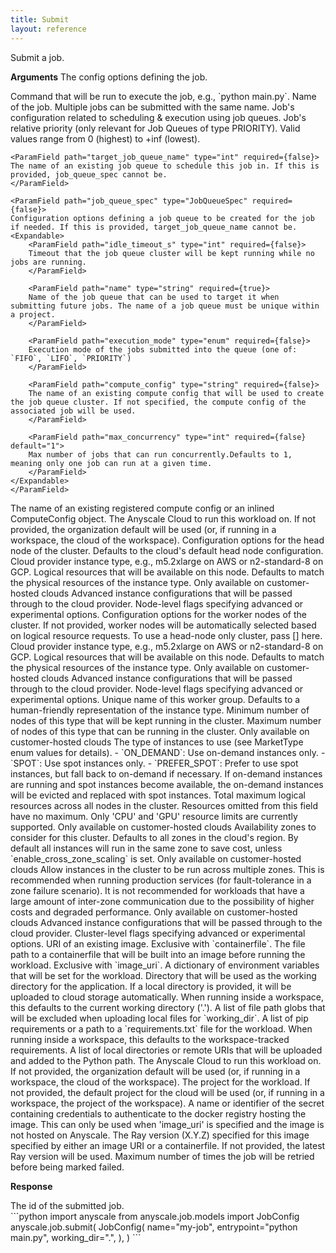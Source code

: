 ```yaml
---
title: Submit
layout: reference
---
```

<div class="page">

<div class="row">

<div class="column">
Submit a job.

**Arguments**
<ParamField path="config" type="JobConfig" required={true}>
The config options defining the job.

<Expandable>
<ParamField path="entrypoint" type="string" required={true}>
Command that will be run to execute the job, e.g., `python main.py`.
</ParamField>

<ParamField path="name" type="string" required={false}>
Name of the job. Multiple jobs can be submitted with the same name.
</ParamField>

<ParamField path="job_queue_config" type="JobQueueConfig" required={false}>
Job's configuration related to scheduling & execution using job queues.

<Expandable>
    <ParamField path="priority" type="int" required={false} default="None">
    Job's relative priority (only relevant for Job Queues of type PRIORITY). Valid values range from 0 (highest) to +inf (lowest).
    </ParamField>
    
    <ParamField path="target_job_queue_name" type="int" required={false}>
    The name of an existing job queue to schedule this job in. If this is provided, job_queue_spec cannot be.
    </ParamField>
    
    <ParamField path="job_queue_spec" type="JobQueueSpec" required={false}>
    Configuration options defining a job queue to be created for the job if needed. If this is provided, target_job_queue_name cannot be.
    <Expandable>
        <ParamField path="idle_timeout_s" type="int" required={false}>
        Timeout that the job queue cluster will be kept running while no jobs are running.
        </ParamField>
        
        <ParamField path="name" type="string" required={true}>
        Name of the job queue that can be used to target it when submitting future jobs. The name of a job queue must be unique within a project.
        </ParamField>
        
        <ParamField path="execution_mode" type="enum" required={false}>
        Execution mode of the jobs submitted into the queue (one of: `FIFO`, `LIFO`, `PRIORITY`)
        </ParamField>
        
        <ParamField path="compute_config" type="string" required={false}>
        The name of an existing compute config that will be used to create the job queue cluster. If not specified, the compute config of the associated job will be used.
        </ParamField>
        
        <ParamField path="max_concurrency" type="int" required={false} default="1">
        Max number of jobs that can run concurrently.Defaults to 1, meaning only one job can run at a given time.
        </ParamField>
    </Expandable>
    </ParamField>
</Expandable>
</ParamField>

<ParamField path="compute_config" type="ComputeConfig or string" required={false}>
The name of an existing registered compute config or an inlined ComputeConfig object.

<Expandable>
<ParamField path="cloud" type="string" required={false}>
The Anyscale Cloud to run this workload on. If not provided, the organization default will be used (or, if running in a workspace, the cloud of the workspace).
</ParamField>

<ParamField path="head_node" type="HeadNodeConfig" required={false}>
Configuration options for the head node of the cluster. Defaults to the cloud's default head node configuration.

<Expandable>
<ParamField path="instance_type" type="string" required={false}>
Cloud provider instance type, e.g., m5.2xlarge on AWS or n2-standard-8 on GCP.
</ParamField>

<ParamField path="resources" type="Dict[string, float]" required={false}>
Logical resources that will be available on this node. Defaults to match the physical resources of the instance type.
</ParamField>

<ParamField path="advanced_instance_config" type="Dict[string, Any]" required={false}>
<Warning>
Only available on customer-hosted clouds
</Warning>
Advanced instance configurations that will be passed through to the cloud provider. 
</ParamField>

<ParamField path="flags" type="Dict[string, Any]" required={false}>
Node-level flags specifying advanced or experimental options.
</ParamField>

</Expandable>
</ParamField>

<ParamField path="worker_nodes" type="List[WorkerNodeGroupConfig] " required={false}>
Configuration options for the worker nodes of the cluster. If not provided, worker nodes will be automatically selected based on logical resource requests. To use a head-node only cluster, pass [] here.

<Expandable>
<ParamField path="instance_type" type="string" required={false}>
Cloud provider instance type, e.g., m5.2xlarge on AWS or n2-standard-8 on GCP.
</ParamField>

<ParamField path="resources" type="Dict[string, float]" required={false}>
Logical resources that will be available on this node. Defaults to match the physical resources of the instance type.
</ParamField>

<ParamField path="advanced_instance_config" type="Dict[string, Any]" required={false}>
<Warning>
Only available on customer-hosted clouds
</Warning>
Advanced instance configurations that will be passed through to the cloud provider. 
</ParamField>

<ParamField path="flags" type="Dict[string, Any]" required={false}>
Node-level flags specifying advanced or experimental options.
</ParamField>

<ParamField path="name" type="string" required={false}>
Unique name of this worker group. Defaults to a human-friendly representation of the instance type.
</ParamField>

<ParamField path="min_nodes" type="int" required={false}>
Minimum number of nodes of this type that will be kept running in the cluster.
</ParamField>

<ParamField path="max_nodes" type="int" required={false}>
Maximum number of nodes of this type that can be running in the cluster.
</ParamField>

<ParamField path="market_type" type="string or MarketType" required={false}>
<Warning>
Only available on customer-hosted clouds
</Warning>
The type of instances to use (see MarketType enum values for details). 

<Expandable>
<ParamField path="MarketType" type="enum" required={false}>
- `ON_DEMAND`: Use on-demand instances only.
- `SPOT`: Use spot instances only.
- `PREFER_SPOT`: Prefer to use spot instances, but fall back to on-demand if necessary. If on-demand instances are running and spot instances become available, the on-demand instances will be evicted and replaced with spot instances.
</ParamField>
</Expandable>
</ParamField>
</Expandable>
</ParamField>

<ParamField path="max_resources" type="Dict[str, float] " required={false}>
Total maximum logical resources across all nodes in the cluster. Resources omitted from this field have no maximum. Only 'CPU' and 'GPU' resource limits are currently supported.
</ParamField>

<ParamField path="zones" type="List[str] " required={false}>
<Warning>
Only available on customer-hosted clouds
</Warning>
Availability zones to consider for this cluster. Defaults to all zones in the cloud's region. By default all instances will run in the same zone to save cost, unless `enable_cross_zone_scaling` is set.
</ParamField>

<ParamField path="enable_cross_zone_scaling" type="boolean" required={false}>
<Warning>
Only available on customer-hosted clouds
</Warning>
Allow instances in the cluster to be run across multiple zones. This is recommended when running production services (for fault-tolerance in a zone failure scenario). It is not recommended for workloads that have a large amount of inter-zone communication due to the possibility of higher costs and degraded performance.
</ParamField>

<ParamField path="advanced_instance_config" type="Dict[str, Any]" required={false}>
<Warning>
Only available on customer-hosted clouds
</Warning>
Advanced instance configurations that will be passed through to the cloud provider.
</ParamField>

<ParamField path="flags" type="Dict[str, Any]" required={false}>
Cluster-level flags specifying advanced or experimental options.
</ParamField>
</Expandable>
</ParamField>

<ParamField path="image_uri" type="string" required={false}>
URI of an existing image. Exclusive with `containerfile`.
</ParamField>

<ParamField path="containerfile" type="string" required={false}>
The file path to a containerfile that will be built into an image before running the workload. Exclusive with `image_uri`.
</ParamField>

<ParamField path="env_vars" type="map<string, string>" required={false}>
A dictionary of environment variables that will be set for the workload.
</ParamField>

<ParamField path="working_dir" type="string" required={false}>
Directory that will be used as the working directory for the application. If a local directory is provided, it will be uploaded to cloud storage automatically. When running inside a workspace, this defaults to the current working directory ('.').
</ParamField>

<ParamField path="excludes" type="list<string>" required={false}>
A list of file path globs that will be excluded when uploading local files for `working_dir`.
</ParamField>

<ParamField path="requirements" type="Requirements" required={false}>
A list of pip requirements or a path to a `requirements.txt` file for the workload. When running inside a workspace, this defaults to the workspace-tracked requirements.
</ParamField>

<ParamField path="py_modules" type="list<string>" required={false}>
A list of local directories or remote URIs that will be uploaded and added to the Python path.
</ParamField>

<ParamField path="cloud" type="string" required={false}>
The Anyscale Cloud to run this workload on. If not provided, the organization default will be used (or, if running in a workspace, the cloud of the workspace).
</ParamField>

<ParamField path="project" type="string" required={false}>
The project for the workload. If not provided, the default project for the cloud will be used (or, if running in a workspace, the project of the workspace).
</ParamField>

<ParamField path="registry_login_secret" type="string" required={false}>
A name or identifier of the secret containing credentials to authenticate to the docker registry hosting the image. This can only be used when 'image_uri' is specified and the image is not hosted on Anyscale.
</ParamField>

<ParamField path="ray_version" type="string" required={false}>
The Ray version (X.Y.Z) specified for this image specified by either an image URI or a containerfile. If not provided, the latest Ray version will be used.
</ParamField>

<ParamField path="max_retries" type="integer" required={false} default="1">
Maximum number of times the job will be retried before being marked failed.
</ParamField>
</Expandable>
</ParamField>

**Response**

<ParamField path="id" type="string" required={true}>
The id of the submitted job.
</ParamField>

</div>

<div class="side">
<div class="sticky">
```python 
import anyscale
from anyscale.job.models import JobConfig
anyscale.job.submit(
    JobConfig(
        name="my-job",
        entrypoint="python main.py",
        working_dir=".",
    ),
)
```
</div>
</div>
</div>
</div>